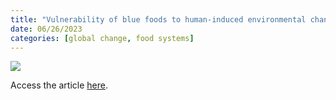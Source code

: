 ```yaml
---
title: "Vulnerability of blue foods to human-induced environmental change"
date: 06/26/2023
categories: [global change, food systems]
---
```


![](Cao-et-al.png){fig-align="center"}

Access the article [here](https://www.nature.com/articles/s41893-023-01156-y).
